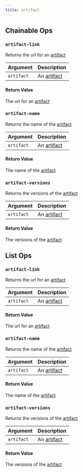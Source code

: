 ```yaml
---
title: artifact
---
```

## Chainable Ops
<h3 id="artifact-link"><code>artifact-link</code></h3>

Returns the url for an [artifact](/models/ref/query-panel/artifact/)

| Argument | Description |
| :--- | :--- |
| `artifact` | An [artifact](/models/ref/query-panel/artifact/) |

#### Return Value
The url for an [artifact](/models/ref/query-panel/artifact/)

<h3 id="artifact-name"><code>artifact-name</code></h3>

Returns the name of the [artifact](/models/ref/query-panel/artifact/)

| Argument | Description |
| :--- | :--- |
| `artifact` | An [artifact](/models/ref/query-panel/artifact/) |

#### Return Value
The name of the [artifact](/models/ref/query-panel/artifact/)

<h3 id="artifact-versions"><code>artifact-versions</code></h3>

Returns the versions of the [artifact](/models/ref/query-panel/artifact/)

| Argument | Description |
| :--- | :--- |
| `artifact` | An [artifact](/models/ref/query-panel/artifact/) |

#### Return Value
The versions of the [artifact](/models/ref/query-panel/artifact/)


## List Ops
<h3 id="artifact-link"><code>artifact-link</code></h3>

Returns the url for an [artifact](/models/ref/query-panel/artifact/)

| Argument | Description |
| :--- | :--- |
| `artifact` | An [artifact](/models/ref/query-panel/artifact/) |

#### Return Value
The url for an [artifact](/models/ref/query-panel/artifact/)

<h3 id="artifact-name"><code>artifact-name</code></h3>

Returns the name of the [artifact](/models/ref/query-panel/artifact/)

| Argument | Description |
| :--- | :--- |
| `artifact` | An [artifact](/models/ref/query-panel/artifact/) |

#### Return Value
The name of the [artifact](/models/ref/query-panel/artifact/)

<h3 id="artifact-versions"><code>artifact-versions</code></h3>

Returns the versions of the [artifact](/models/ref/query-panel/artifact/)

| Argument | Description |
| :--- | :--- |
| `artifact` | An [artifact](/models/ref/query-panel/artifact/) |

#### Return Value
The versions of the [artifact](/models/ref/query-panel/artifact/)

